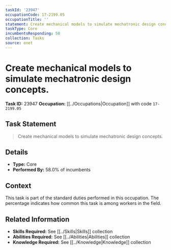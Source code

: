 ```yaml
---
taskId: '23947'
occupationCode: 17-2199.05
occupationTitle: ''
statement: Create mechanical models to simulate mechatronic design concepts.
taskType: Core
incumbentsResponding: 58
collection: Tasks
source: onet
---
```

# Create mechanical models to simulate mechatronic design concepts.

**Task ID:** 23947
**Occupation:** [[../Occupations|Occupation]] with code `17-2199.05`

## Task Statement

> Create mechanical models to simulate mechatronic design concepts.

## Details

- **Type:** Core
- **Performed By:** 58.0% of incumbents

## Context

This task is part of the standard duties performed in this occupation. The percentage indicates how common this task is among workers in the field.

## Related Information

- **Skills Required:** See [[../Skills|Skills]] collection
- **Abilities Required:** See [[../Abilities|Abilities]] collection
- **Knowledge Required:** See [[../Knowledge|Knowledge]] collection
